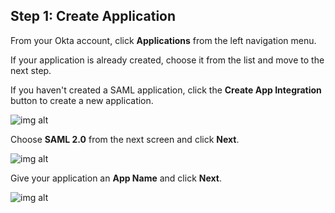 ## Step 1: Create Application

From your Okta account, click **Applications** from the left navigation menu.

If your application is already created, choose it from the list and move to the next step.

If you haven't created a SAML application, click the **Create App Integration** button to create a new application.

![img alt](https://boxyhq.com/assets/images/1-fe7a0dc92ace7ad1fb8e8f830be6c88e.png)

Choose **SAML 2.0** from the next screen and click **Next**.

![img alt](https://boxyhq.com/assets/images/2-b45e8dc7981e048b663048b068b7dae6.png)

Give your application an **App Name** and click **Next**.

![img alt](https://boxyhq.com/assets/images/3-a711ef5e01618864b2979a37db1aeb55.png)

<Footer />
